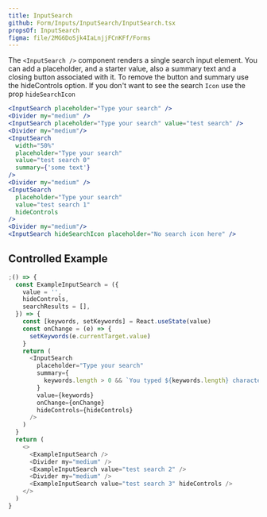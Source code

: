 ```yaml
---
title: InputSearch
github: Form/Inputs/InputSearch/InputSearch.tsx
propsOf: InputSearch
figma: file/2MG6DoSjk4IaLnjjFCnKFf/Forms
---
```


The `<InputSearch />` component renders a single search input element. You can add a placeholder, and a starter value, also a summary text and a closing button associated with it. To remove the button and summary use the hideControls option. If you don't want to see the search `Icon` use the prop `hideSearchIcon`

```jsx
<InputSearch placeholder="Type your search" />
<Divider my="medium" />
<InputSearch placeholder="Type your search" value="test search" />
<Divider my="medium"/>
<InputSearch
  width="50%"
  placeholder="Type your search"
  value="test search 0"
  summary={'some text'}
/>
<Divider my="medium" />
<InputSearch
  placeholder="Type your search"
  value="test search 1"
  hideControls
/>
<Divider my="medium"/>
<InputSearch hideSearchIcon placeholder="No search icon here" />

```

## Controlled Example

```js
;() => {
  const ExampleInputSearch = ({
    value = '',
    hideControls,
    searchResults = [],
  }) => {
    const [keywords, setKeywords] = React.useState(value)
    const onChange = (e) => {
      setKeywords(e.currentTarget.value)
    }
    return (
      <InputSearch
        placeholder="Type your search"
        summary={
          keywords.length > 0 && `You typed ${keywords.length} characters`
        }
        value={keywords}
        onChange={onChange}
        hideControls={hideControls}
      />
    )
  }
  return (
    <>
      <ExampleInputSearch />
      <Divider my="medium" />
      <ExampleInputSearch value="test search 2" />
      <Divider my="medium" />
      <ExampleInputSearch value="test search 3" hideControls />
    </>
  )
}
```
